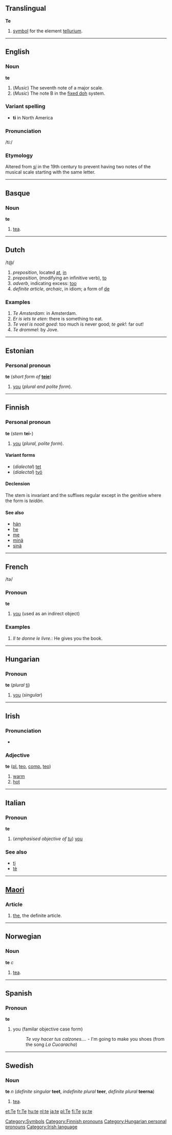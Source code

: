==Translingual==
'''Te'''

#{{chemistry}} [[symbol]] for the element [[tellurium]].
[[Category:Symbols]]
----

== English ==
===Noun===
'''te'''

# (''Music'') The seventh note of a major scale.
# (''Music'') The note B in the [[fixed doh]] system.

=== Variant spelling ===
* '''ti''' in North America

=== Pronunciation ===
/ti:/

=== Etymology ===
Altered from ''[[si]]'' in the 19th century to prevent having two notes of the musical scale starting with the same letter.

----

==Basque==
===Noun===
'''te'''

# [[tea]].

----

== Dutch ==

/t@/

# ''preposition'', located [[at]], [[in]]
# ''preposition'', (modifying an infinitive verb), [[to]]
# ''adverb'', indicating excess: [[too]]
# ''definite article'', ''archaic'', in idiom; a form of [[de]]

=== Examples ===

# ''Te Amsterdam'': in Amsterdam.
# ''Er is iets te eten'': there is something to eat.
# ''Te veel is nooit goed'': too much is never good; ''te gek!'': far out!
# ''Te drommel'': by Jove.

----

==Estonian==

===Personal pronoun===
'''te''' (''short form of'' '''[[teie]]''')

#[[you]] (''plural and polite form'').

----

==Finnish==

===Personal pronoun===
'''te''' (''stem'' '''tei-''')

#[[you]] (''plural, polite form'').

====Variant forms====
*(''dialectal'') [[tet#Finnish|tet]] 
*(''dialectal'') [[työ]]

====Declension====
The stem is invariant and the suffixes regular except in the genitive where the form is ''teidän''.

====See also====
*[[hän#Finnish|hän]]
*[[he#Finnish|he]]
*[[me#Finnish|me]]
*[[minä#Finnish|minä]]
*[[sinä#Finnish|sinä]]

[[Category:Finnish pronouns]]
----

== French ==
/t&#601;/

===Pronoun===
'''te'''

#[[you]] (used as an indirect object)

=== Examples ===

# ''Il te donne le livre.'': He gives you the book.

----

==Hungarian==
===Pronoun===
'''te''' (''plural'' [[ti]])

# [[you]] (''singular'')

[[Category:Hungarian personal pronouns]]

----

==Irish==
===Pronunciation===
*{{IPA|[t&#690;e]}}
===Adjective===
'''te''' ([[plural|pl.]] [[teo]], [[comparative|comp.]] [[teo]])
#[[warm]]
#[[hot]]

[[Category:Irish language]]

----

==Italian==
===Pronoun===
'''te'''

# (''emphasised objective of [[tu#Italian|tu]]'') [[you]]

===See also===
*[[ti#Italian|ti]]
*[[tè]]

----

==[[Maori]]==
===Article===
# [[the]], the definite article.

-----

==Norwegian==
===Noun===
'''te''' ''c''

# [[tea]].

----

==Spanish==
===Pronoun===
'''te'''

# you (familar objective case form)
#: ''Te voy hacer tus calzones....'' - I'm going to make you shoes  (from the song ''La Cucaracha'')

-----

==Swedish==
===Noun===
'''te''' ''n'' (''definite singular'' '''teet''', ''indefinite plural'' '''teer''', ''definite plural'' '''teerna''')

# [[tea]].

[[et:Te]]
[[fr:Te]]
[[hu:te]]
[[nl:te]]
[[ja:te]]
[[pl:Te]]
[[fi:Te]]
[[sv:te]]